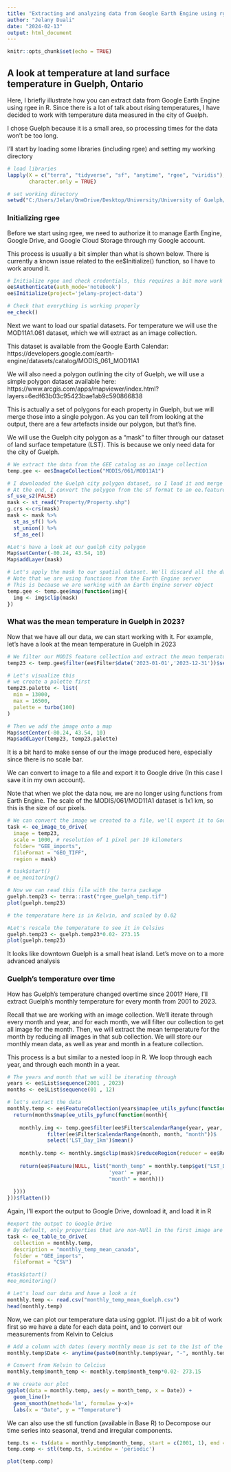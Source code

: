 ```yaml
---
title: "Extracting and analyzing data from Google Earth Engine using rgee"
author: "Jelany Duali"
date: "2024-02-13"
output: html_document
---
```


```r
knitr::opts_chunk$set(echo = TRUE)
```

## A look at temperature at land surface temperature in Guelph, Ontario

Here, I briefly illustrate how you can extract data from  Google Earth Engine using rgee in R. Since there is a lot of talk about rising temperatures, I have decided to work with temperature data measured in the city of Guelph. 

I chose Guelph because it is a small area, so processing times for the data won't be too long.

I'll start by loading some libraries (including rgee) and setting my working directory  

```r

# load libraries
lapply(X = c("terra", "tidyverse", "sf", "anytime", "rgee", "viridis"), FUN = library, 
       character.only = TRUE)

# set working directory
setwd("C:/Users/Jelan/OneDrive/Desktop/University/University of Guelph/Other/Remote_sensing_seminar/rgee_examples/rgee_seminar_code")

```

### Initializing rgee

Before we start using rgee, we need to authorize it to manage Earth Engine, Google Drive, and Google Cloud Storage through my Google account. 

This process is usually a bit simpler than what is shown below. There is currently a known issue related to the ee$Initialize() function, so I have to work around it. 

```r

# Initialize rgee and check credentials, this requires a bit more work because ee$Initialize() malfunctions
ee$Authenticate(auth_mode='notebook')
ee$Initialize(project='jelany-project-data')

# Check that everything is working properly
ee_check()
```

Next we want to load our spatial datasets. For temperature we will use the MOD11A1.061 dataset, which we will extract as an image collection.

This dataset is available from the Google Earth Calendar: https://developers.google.com/earth-engine/datasets/catalog/MODIS_061_MOD11A1 

We will also need a polygon outlining the city of Guelph, we will use a simple polygon dataset available here: 
https://www.arcgis.com/apps/mapviewer/index.html?layers=6edf63b03c95423bae1ab9c590866838 

This is actually a set of polygons for each property in Guelph, but we will merge those into a single polygon. As you can tell from looking at the output, there are a few artefacts inside our polygon, but that's fine. 

We will use the Guelph city polygon as a "mask" to filter through our dataset of land surface tempetature (LST). This is because we only need data for the city of Guelph. 

```r

# We extract the data from the GEE catalog as an image collection 
temp.gee <- ee$ImageCollection("MODIS/061/MOD11A1")

# I downloaded the Guelph city polygon dataset, so I load it and merge the polygons. 
# At the end, I convert the polygon from the sf format to an ee.feature  object 
sf_use_s2(FALSE)
mask <- st_read("Property/Property.shp") 
g.crs <-crs(mask) 
mask <- mask %>%
  st_as_sf() %>%
  st_union() %>%
  sf_as_ee()

#Let's have a look at our guelph city polygon
Map$setCenter(-80.24, 43.54, 10)
Map$addLayer(mask)

# Let's apply the mask to our spatial dataset. We'll discard all the data in there except the one in Guelph 
# Note that we are using functions from the Earth Engine server 
# This is because we are working with an Earth Engine server object 
temp.gee <- temp.gee$map(function(img){
  img <- img$clip(mask)
})

```

### What was the mean temperature in Guelph in 2023?

Now that we have all our data, we can start working with it. For example, let's have a look at the mean temperature in Guelph in 2023 

```r

# We filter our MODIS feature collection and extract the mean temperature in 2023
temp23 <- temp.gee$filter(ee$Filter$date('2023-01-01','2023-12-31'))$select('LST_Day_1km')$mean()

# Let's visualize this 
# we create a palette first 
temp23.palette <- list(
  min = 13000,
  max = 16500,
  palette = turbo(100)
)

# Then we add the image onto a map 
Map$setCenter(-80.24, 43.54, 10)
Map$addLayer(temp23, temp23.palette)

```

It is a bit hard to make sense of our the image produced here, especially since there is no scale bar. 

We can convert to image to a file and export it to Google drive (In this case I save it in my own account).

Note that when we plot the data now, we are no longer using functions from Earth Engine. The scale of the MODIS/061/MOD11A1 dataset is 1x1 km, so this is the size of our pixels. 

```r

# We can convert the image we created to a file, we'll export it to Google Drive
task <- ee_image_to_drive(
  image = temp23,
  scale = 1000, # resolution of 1 pixel per 10 kilometers
  folder= "GEE_imports",
  fileFormat = "GEO_TIFF",
  region = mask)

# task$start()
# ee_monitoring()

# Now we can read this file with the terra package
guelph.temp23 <- terra::rast("rgee_guelph_temp.tif")
plot(guelph.temp23)

# the temperature here is in Kelvin, and scaled by 0.02

#Let's rescale the temperature to see it in Celsius 
guelph.temp23 <- guelph.temp23*0.02- 273.15
plot(guelph.temp23)

```

It looks like downtown Guelph is a small heat island. Let's move on to a more advanced analysis 

### Guelph's temperature over time 

How has Guelph's temperature changed overtime since 2001? Here, I'll extract Guelph's monthly temperature for every month from 2001 to 2023. 

Recall that we are working with an image collection. We'll iterate through every month and year, and for each month, we will filter our collection to get all image for the month. Then, we will extract the mean temperature for the month by reducing all images in that sub collection. We will store our monthly mean data, as well as year and month in a feature collection.  

This process is a but similar to a nested loop in R. We loop through each year, and through each month in a year. 

```r

# The years and month that we will be iterating through 
years <- ee$List$sequence(2001 , 2023)
months <- ee$List$sequence(01 , 12)

# let's extract the data 
monthly.temp <- ee$FeatureCollection(years$map(ee_utils_pyfunc(function(year){
  return(months$map(ee_utils_pyfunc(function(month){
    
    monthly.img <- temp.gee$filter(ee$Filter$calendarRange(year, year, "year"))$
             filter(ee$Filter$calendarRange(month, month, "month"))$
             select('LST_Day_1km')$mean()
    
    monthly.temp <- monthly.img$clip(mask)$reduceRegion(reducer = ee$Reducer$mean())
    
    return(ee$Feature(NULL, list("month_temp" = monthly.temp$get("LST_Day_1km"), 
                                 'year' = year, 
                                 "month" = month)))
    
  })))
}))$flatten())

```

Again, I'll export the output to Google Drive, download it, and load it in R

```r

#export the output to Google Drive
# By default, only properties that are non-NUll in the first image are exported. They might not include the output.
task <- ee_table_to_drive(
  collection = monthly.temp,
  description = "monthly_temp_mean_canada",
  folder = "GEE_imports",
  fileFormat = "CSV")

#task$start()
#ee_monitoring()

# Let's load our data and have a look a it 
monthly.temp <- read.csv("monthly_temp_mean_Guelph.csv")
head(monthly.temp)
```

Now, we can plot our temperature data using ggplot. I'll just do a bit of work first so we have a date for each data point, and to convert our measurements from Kelvin to Celcius

```r

# Add a column with dates (every monthly mean is set to the 1st of the month)
monthly.temp$Date <- anytime(paste0(monthly.temp$year, "-", monthly.temp$month))

# Convert from Kelvin to Celcius
monthly.temp$month_temp <- monthly.temp$month_temp*0.02- 273.15

# We create our plot
ggplot(data = monthly.temp, aes(y = month_temp, x = Date)) + 
  geom_line()+
  geom_smooth(method='lm', formula= y~x)+
  labs(x = "Date", y = "Temperature")

```

We can also use the stl function (available in Base R) to Decompose our time series into seasonal, trend and irregular components.

```r

temp.ts <- ts(data = monthly.temp$month_temp, start = c(2001, 1), end = c(2023,12), deltat = 1/12) 
temp.comp <- stl(temp.ts, s.window = 'periodic')

plot(temp.comp)

```
